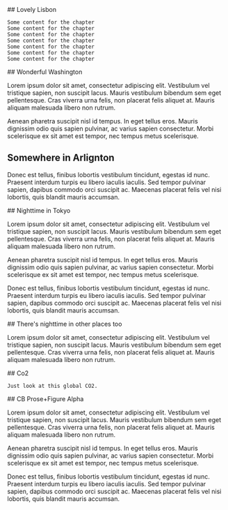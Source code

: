 <ScrollytellingBlock>
  <Chapter
    center={[-9.15, 38.75]}
    zoom={8}
    datasetId='no2'
    layerId='no2-monthly-diff'
    datetime='2021-03-01'
  >
    ## Lovely Lisbon

    Some content for the chapter  
    Some content for the chapter  
    Some content for the chapter  
    Some content for the chapter  
    Some content for the chapter  
    Some content for the chapter  
    Some content for the chapter

  </Chapter>
  <Chapter
    center={[-77, 38.90]}
    zoom={10}
    datasetId='no2'
    layerId='no2-monthly-diff'
    datetime='2021-01-01'
  >
    ## Wonderful Washington

Lorem ipsum dolor sit amet, consectetur adipiscing elit. Vestibulum
vel tristique sapien, non suscipit lacus. Mauris vestibulum bibendum
sem eget pellentesque. Cras viverra urna felis, non placerat felis
aliquet at. Mauris aliquam malesuada libero non rutrum.

Aenean pharetra suscipit nisl id tempus. In eget tellus eros. Mauris
dignissim odio quis sapien pulvinar, ac varius sapien consectetur.
Morbi scelerisque ex sit amet est tempor, nec tempus metus
scelerisque.

## Somewhere in Arlignton

Donec est tellus, finibus lobortis vestibulum tincidunt, egestas id
nunc. Praesent interdum turpis eu libero iaculis iaculis. Sed tempor
pulvinar sapien, dapibus commodo orci suscipit ac. Maecenas placerat
felis vel nisi lobortis, quis blandit mauris accumsan.

  </Chapter>
  <Chapter
    center={[139.6, 35.6]}
    zoom={10}
    datasetId='nighttime-lights'
    layerId='nightlights-hd-monthly'
    datetime='2021-02-01'
  >
## Nighttime in Tokyo
          
Lorem ipsum dolor sit amet, consectetur adipiscing elit. Vestibulum
vel tristique sapien, non suscipit lacus. Mauris vestibulum bibendum
sem eget pellentesque. Cras viverra urna felis, non placerat felis
aliquet at. Mauris aliquam malesuada libero non rutrum.

Aenean pharetra suscipit nisl id tempus. In eget tellus eros. Mauris
dignissim odio quis sapien pulvinar, ac varius sapien consectetur.
Morbi scelerisque ex sit amet est tempor, nec tempus metus
scelerisque.

Donec est tellus, finibus lobortis vestibulum tincidunt, egestas id
nunc. Praesent interdum turpis eu libero iaculis iaculis. Sed tempor
pulvinar sapien, dapibus commodo orci suscipit ac. Maecenas placerat
felis vel nisi lobortis, quis blandit mauris accumsan.

  </Chapter>
  <Chapter
    center={[139.6, 35.6]}
    zoom={1}
    datasetId='nighttime-lights'
    layerId='nightlights-hd-monthly'
    datetime='2021-02-01'
  >
## There's nighttime in other places too
          
Lorem ipsum dolor sit amet, consectetur adipiscing elit. Vestibulum
vel tristique sapien, non suscipit lacus. Mauris vestibulum bibendum
sem eget pellentesque. Cras viverra urna felis, non placerat felis
aliquet at. Mauris aliquam malesuada libero non rutrum.

  </Chapter>
  <Chapter
    center={[0, 0]}
    zoom={1}
    datasetId='no2'
    layerId='no2-monthly-diff'
    datetime='2021-03-01'
  >
    ## Co2

    Just look at this global CO2.

  </Chapter>
</ScrollytellingBlock>

<Block>
  <Prose>
## CB Prose+Figure Alpha
          
Lorem ipsum dolor sit amet, consectetur adipiscing elit. Vestibulum
vel tristique sapien, non suscipit lacus. Mauris vestibulum bibendum
sem eget pellentesque. Cras viverra urna felis, non placerat felis
aliquet at. Mauris aliquam malesuada libero non rutrum.

Aenean pharetra suscipit nisl id tempus. In eget tellus eros. Mauris
dignissim odio quis sapien pulvinar, ac varius sapien consectetur.
Morbi scelerisque ex sit amet est tempor, nec tempus metus
scelerisque.

Donec est tellus, finibus lobortis vestibulum tincidunt, egestas id
nunc. Praesent interdum turpis eu libero iaculis iaculis. Sed tempor
pulvinar sapien, dapibus commodo orci suscipit ac. Maecenas placerat
felis vel nisi lobortis, quis blandit mauris accumsan.

  </Prose>
</Block>
